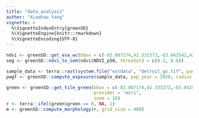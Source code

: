 ```yaml
---
title: "data_analysis"
author: "Xiaohao Yang"
vignette: >
  %\VignetteIndexEntry{greenSD}
  %\VignetteEngine{knitr::rmarkdown}
  %\VignetteEncoding{UTF-8}
---
```


```r
ndvi <- greenSD::get_esa_wc(bbox = c(-83.087174,42.333373,-83.042542,42.358748), datatype = 'ndvi', year = 2021)
seg <- greenSD::ndvi_to_sem(ndvi$NDVI_p50, threshold = c(0.2, 0.6))
```

```r
sample_data <- terra::rast(system.file("extdata", "detroit_gs.tif", package = "greenSD"))
pwgf <- greenSD::compute_exposure(sample_data, pop_year = 2020, radius = 500, height = F)
```

```r
green <- greenSD::get_tile_green(bbox = c(-83.087174,42.333373,-83.042542,42.358748), 
                                 provider = "esri",
                                 zoom = 16)
r <- terra::ifel(green$green == 0, NA, 1)
m <- greenSD::compute_morphology(r, grid_size = 400)
```
